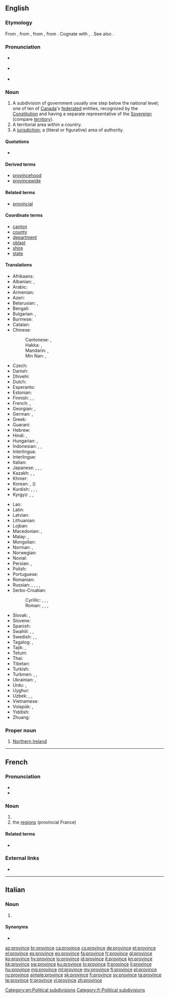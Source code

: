 ==English==
{{wikipedia}}

===Etymology===
From {{etyl|enm|en}} {{m|enm|provynce}}, from {{etyl|fro|en}} {{m|fro|*province}}, from {{etyl|la|en}} {{m|la|prōvincia||territory brought under Roman domination; official duty, office, charge, province}}, from {{etyl|ine-pro|en}} {{m|ine-pro|*prōw-||right judge, master}}. Cognate with {{etyl|got|-}} {{m|got|𐍆𐍂𐌰𐌿𐌾𐌰||lord, master}}, {{etyl|ang|-}} {{m|ang|frēa||ruler, lord, king, master}}. See also {{l|en|frow}}.

===Pronunciation===
* {{a|GenAm}} {{IPA|/ˈpɹɒvɪns/|lang=en}}
* {{a|RP}} {{IPA|/ˈpɹɑvɪns/|lang=en}}
* {{audio|en-us-province.ogg|Audio (US)|lang=en}}

===Noun===
{{en-noun}}

# A subdivision of government usually one step below the national level; {{context|Canada|lang=en}} one of ten of [[Canada]]'s [[federated]] entities, recognized by the [[Constitution]] and having a separate representative of the [[Sovereign]] (compare [[territory]]).
# A territorial area within a country.
# A [[jurisdiction]]; a (literal or figurative) area of authority.

====Quotations====
* {{seeCites}}

====Derived terms====
* [[provincehood]]
* [[provincewide]]

====Related terms====
* [[provincial]]

====Coordinate terms====
* [[canton]]
* [[county]]
* [[department]]
* [[oblast]]
* [[shire]]
* [[state]]

====Translations====
{{trans-top|a subdivision of government usually one step below the national level}}
* Afrikaans: {{t|af|provinsie}}
* Albanian: {{t+|sq|krahinë|f}}, {{t|sq|provincë|f}}
* Arabic: {{t|ar|وِلَايَة|f}}
* Armenian: {{t|hy|նահանգ|sc=Armn}}
* Azeri: {{t+|az|vilayət}}
* Belarusian: {{t|be|во́бласць|f|sc=Cyrl}}, {{t|be|праві́нцыя|f|sc=Cyrl}}
* Bengali: {{t|bn|প্রদেশ|tr=prôdesh|sc=Beng}}
* Bulgarian: {{t|bg|прови́нция|f}}, {{t+|bg|о́бласт|f}}
* Burmese: {{t+|my|ပြည်နယ်|sc=Mymr}}
* Catalan: {{t|ca|província|f}}
* Chinese:
*: Cantonese: {{t|yue|省份|tr=saang2 fan6|sc=Hani}}, {{t|yue|省|tr=saang2|sc=Hani}}
*: Hakka: {{t|hak|省份|tr=sén-fun|sc=Hani}}, {{t|hak|省|tr=sén|sc=Hani}}
*: Mandarin: {{t+|cmn|省份|tr=shěngfèn|sc=Hani}}, {{t+|cmn|省|tr=shěng|sc=Hani}}
*: Min Nan: {{t|nan|省份|tr=séng-hūn|sc=Hani}}, {{t+|nan|省|tr=séng|sc=Hani}}
* Czech: {{t|cs|provincie|f}}
* Danish: {{t|da|provins|c}}
* Dhivehi: {{t-needed|dv}}
* Dutch: {{t+|nl|provincie|f}}
* Esperanto: {{t|eo|provinco}}
* Estonian: {{t+|et|maakond}}
* Finnish: {{t+|fi|provinssi}}, {{t+|fi|maakunta}}, {{t+|fi|lääni}}
* French: {{t+|fr|province|f}}, {{qualifier|state}} {{t+|fr|état|m}}
* Georgian: {{t|ka|მხარე|sc=Geor}}, {{t|ka|პროვინცია|sc=Geor}}
* German: {{t+|de|Provinz|f}}, {{t+|de|Land|n}}
* Greek: {{t+|el|επαρχία|f}}
* Guaraní: {{t|gn|okára}}
* Hebrew: {{t|he|פְּרוֹבִינְצְיָה|tr=províntsya}}
* Hindi: {{t|hi|प्रांत|m|sc=Deva}}, {{t|hi|प्रदेश|m|sc=Deva}} {{qualifier|state}}
* Hungarian: {{t+|hu|tartomány}}, {{t+|hu|provincia}}
* Indonesian: {{t+|id|propinsi}}, {{t+|id|provinsi}}, {{t+|id|wilayah}}
* Interlingua: {{t|ia|provincia}}
* Interlingue: {{t-needed|ie}}
* Italian: {{t+|it|provincia|f}}
* Japanese: {{qualifier|prefecture}} {{t+|ja|県|tr=けん, ken}}, {{qualifier|region}} {{t+|ja|地方|tr=ちほう, chihō}}, {{qualifier|state, province}} {{t+|ja|州|tr=しゅう, shū}}, {{qualifier|Chinese province}} {{t+|ja|省|tr=しょう, shō}}
* Kazakh: {{t+|kk|провинция|sc=Cyrl}}, {{t+|kk|аймақ|sc=Cyrl}}, {{t|kk|облыс|sc=Cyrl}}
* Khmer: {{t+|km|ខេត្ត|tr=kait}}
* Korean: {{t+|ko|성|sc=Hang}}, ({{t+|ko|省}})
* Kurdish: {{t+|ku|parêzgeh|f}}, {{t+|ku|wîlayet|f}}, {{t+|ku|eyalet|f}}, {{t+|ku|mihafize|f}}
* Kyrgyz: {{t|ky|провинция|sc=Cyrl}}, {{t|ky|область|sc=Cyrl}}, {{t+|ky|аймак|sc=Cyrl}}
{{trans-mid}}
* Lao: {{t+|lo|ແຂວງ|sc=Laoo}}
* Latin: {{t+|la|provincia}}
* Latvian: {{t|lv|province|f}}
* Lithuanian: {{t|lt|provincija|f}}
* Lojban: {{t|jbo|gugypau}}
* Macedonian: {{t|mk|покраина|f|sc=Cyrl}}, {{t|mk|провинција|f|sc=Cyrl}} 
* Malay: {{t|ms|wilayah}}, {{t|ms|provinsi}}
* Mongolian: {{t|mn|аймаг|sc=Cyrl}}
* Norman: {{t|nrf|provînche|f}} {{qualifier|Jersey}}, {{t|nrf|provinche|f}} {{qualifier|continental Norman}}
* Norwegian: {{t|no|provins|m}}
* Novial: {{t-needed|nov}}
* Persian: {{t+|fa|استان|tr=ostân|sc=fa-Arab}}, {{t+|fa|ولایت|tr=velâyat|sc=fa-Arab}}
* Polish: {{t+|pl|prowincja|f}}
* Portuguese: {{t+|pt|província|f}}
* Romanian: {{t+|ro|provincie}}
* Russian: {{qualifier|Russian oblast}} {{t+|ru|о́бласть|f}}, {{qualifier|Russian krai}} {{t+|ru|край|m}}, {{qualifier|province}} {{t+|ru|прови́нция}}, {{qualifier|state}} {{t+|ru|штат|m}}, {{qualifier|prefecture}} {{t+|ru|префекту́ра|f}}
* Serbo-Croatian:
*: Cyrillic: {{t|sh|паланка|f|sc=Cyrl}}, {{t|sh|област|f|sc=Cyrl}}, {{t|sh|провинција|f}}, {{t|sh|покрајина|f}}
*: Roman: {{t|sh|palanka|f}}, {{t|sh|oblast|f}}, {{t+|sh|provincija|f}}, {{t|sh|pokraijina|f}}
* Slovak: {{t|sk|oblasť|f}}, {{t|sk|kraj|m}}
* Slovene: {{t+|sl|provinca|f}}
* Spanish: {{t+|es|provincia|f}}
* Swahili: {{t+|sw|mkoa}}, {{t+|sw|jimbo}}, {{t+|sw|jimbo}}
* Swedish: {{t+|sv|provins|c}}, {{t+|sv|län|n}}, {{t+|sv|landskap|n}}
* Tagalog: {{t|tl|probinsiya}}, {{t+|tl|lalawigan}}
* Tajik: {{t|tg|провинтсия}}, {{t+|tg|вилоят}}
* Tetum: {{t|tet|provínsia}}
* Thai: {{t+|th|จังหวัด|tr=jangwàt|sc=Thai}}
* Tibetan: {{t|bo|ཞིང་ཆེན|sc=Tibt}}
* Turkish: {{t+|tr|il}}
* Turkmen: {{t|tk|welaýat}}, {{t|tk|oblast}}, {{t|tk|prowinisiýa}}
* Ukrainian: {{t|uk|о́бласть|f}}, {{t|uk|прові́нція|f|sc=Cyrl}}
* Urdu: {{t|ur|پرانت|m|tr=prānt|sc=ur-Arab}}, {{t|ur|پردیش|m|tr=pradeś|sc=ur-Arab}} {{qualifier|state}}
* Uyghur: {{t|ug|ئۆلكە|sc=ug-Arab}}
* Uzbek: {{t+|uz|viloyat}}, {{t+|uz|provintsiya}}, {{t+|uz|oblast}}
* Vietnamese: {{t+|vi|tỉnh}}
* Volapük: {{t+|vo|provin}}, {{qualifier|older word, obsolete}} {{t|vo|plovin}}
* Yiddish: {{t|yi|פּראָווינץ|f}}
* Zhuang: {{t|za|swngj}}
{{trans-bottom}}

===Proper noun===
{{en-proper noun|head=the province}}

# {{context|British|lang=en}} [[Northern Ireland]]

[[Category:en:Political subdivisions]]

----

==French==

===Pronunciation===
* {{audio|Fr-province.ogg|audio|lang=fr}}
* {{IPA|/pʁɔ.vɛ̃s/|lang=fr}}

===Noun===
{{fr-noun|f}}

# {{l/en|province}}
# the [[regions]] (provincial France)

====Related terms====
* {{l|fr|provincial}}

===External links===
* {{R:TLFi}}

[[Category:fr:Political subdivisions]]

----

==Italian==

===Noun===
{{head|it|noun plural form|g=f-p}}

# {{plural of|provincia|lang=it}}

====Synonyms====
* {{l|it|provincie}}

[[az:province]]
[[br:province]]
[[ca:province]]
[[cs:province]]
[[de:province]]
[[et:province]]
[[el:province]]
[[es:province]]
[[eo:province]]
[[fa:province]]
[[fr:province]]
[[gl:province]]
[[ko:province]]
[[hy:province]]
[[io:province]]
[[id:province]]
[[it:province]]
[[kn:province]]
[[kk:province]]
[[sw:province]]
[[ku:province]]
[[lo:province]]
[[lt:province]]
[[li:province]]
[[hu:province]]
[[mg:province]]
[[ml:province]]
[[my:province]]
[[fj:province]]
[[pl:province]]
[[ru:province]]
[[simple:province]]
[[sk:province]]
[[fi:province]]
[[sv:province]]
[[ta:province]]
[[te:province]]
[[tr:province]]
[[vi:province]]
[[zh:province]]